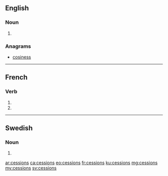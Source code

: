 ==English==

===Noun===
{{head|en|plural}}

# {{plural of|cession|lang=en}}

===Anagrams===
* [[cosiness#English|cosiness]]

----

==French==

===Verb===
{{fr-verb-form}}

# {{inflection of|cesser||1|p|impf|indc|lang=fr}}
# {{inflection of|cesser||1|p|pres|subj|lang=fr}}

----

==Swedish==

===Noun===
{{head|sv|noun form}}

# {{sv-noun-form-indef-gen|cession}}

[[ar:cessions]]
[[ca:cessions]]
[[eo:cessions]]
[[fr:cessions]]
[[ku:cessions]]
[[mg:cessions]]
[[my:cessions]]
[[sv:cessions]]